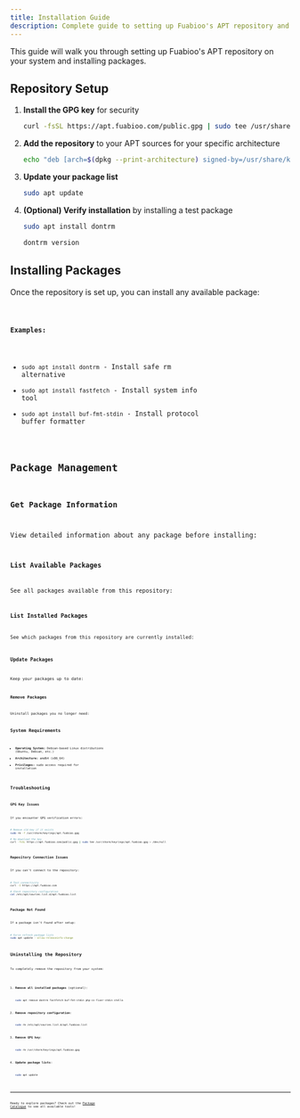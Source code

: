 ```yaml
---
title: Installation Guide
description: Complete guide to setting up Fuabioo's APT repository and installing packages
---
```



This guide will walk you through setting up Fuabioo's APT repository on your system and installing packages.

## Repository Setup

<Steps>

1. **Install the GPG key** for security

   ```sh
   curl -fsSL https://apt.fuabioo.com/public.gpg | sudo tee /usr/share/keyrings/apt.fuabioo.gpg > /dev/null
   ```

2. **Add the repository** to your APT sources for your specific architecture

   ```sh
   echo "deb [arch=$(dpkg --print-architecture) signed-by=/usr/share/keyrings/apt.fuabioo.gpg] https://apt.fuabioo.com stable main" | sudo tee /etc/apt/sources.list.d/apt.fuabioo.list
   ```

3. **Update your package list**

   ```sh
   sudo apt update
   ```

4. **(Optional) Verify installation** by installing a test package

   ```sh
   sudo apt install dontrm
   ```

   ```sh
   dontrm version
   ```

</Steps>

## Installing Packages

Once the repository is set up, you can install any available package:

<Code code="sudo apt install <package-name>" lang="bash" />

**Examples:**
- `sudo apt install dontrm` - Install safe rm alternative  
- `sudo apt install fastfetch` - Install system info tool
- `sudo apt install buf-fmt-stdin` - Install protocol buffer formatter

## Package Management

### Get Package Information
View detailed information about any package before installing:
<Code code="apt show <package-name>" lang="bash" />

### List Available Packages  
See all packages available from this repository:
<Code code="apt list | grep fuabioo" lang="bash" />

### List Installed Packages  
See which packages from this repository are currently installed:
<Code code="apt list --installed | grep fuabioo" lang="bash" />

### Update Packages
Keep your packages up to date:
<Code code="sudo apt update && sudo apt upgrade" lang="bash" />

### Remove Packages
Uninstall packages you no longer need:
<Code code="sudo apt remove <package-name>" lang="bash" />

## System Requirements

- **Operating System:** Debian-based Linux distributions (Ubuntu, Debian, etc.)
- **Architecture:** amd64 (x86_64)
- **Privileges:** sudo access required for installation

## Troubleshooting

### GPG Key Issues
If you encounter GPG verification errors:
```sh
# Remove old key if it exists
sudo rm -f /usr/share/keyrings/apt.fuabioo.gpg

# Re-download the key
curl -fsSL https://apt.fuabioo.com/public.gpg | sudo tee /usr/share/keyrings/apt.fuabioo.gpg > /dev/null
```

### Repository Connection Issues
If you can't connect to the repository:
```sh
# Test connectivity
curl -I https://apt.fuabioo.com

# Check repository configuration
cat /etc/apt/sources.list.d/apt.fuabioo.list
```

### Package Not Found
If a package isn't found after setup:
```sh
# Force refresh package lists
sudo apt update --allow-releaseinfo-change
```

## Uninstalling the Repository

To completely remove the repository from your system:

1. **Remove all installed packages** (optional):
   ```sh
   sudo apt remove dontrm fastfetch buf-fmt-stdin php-cs-fixer-stdin stella
   ```

2. **Remove repository configuration**:
   ```sh
   sudo rm /etc/apt/sources.list.d/apt.fuabioo.list
   ```

3. **Remove GPG key**:
   ```sh
   sudo rm /usr/share/keyrings/apt.fuabioo.gpg
   ```

4. **Update package lists**:
   ```sh
   sudo apt update
   ```

---

Ready to explore packages? Check out the [Package Catalogue](/packages/) to see all available tools!